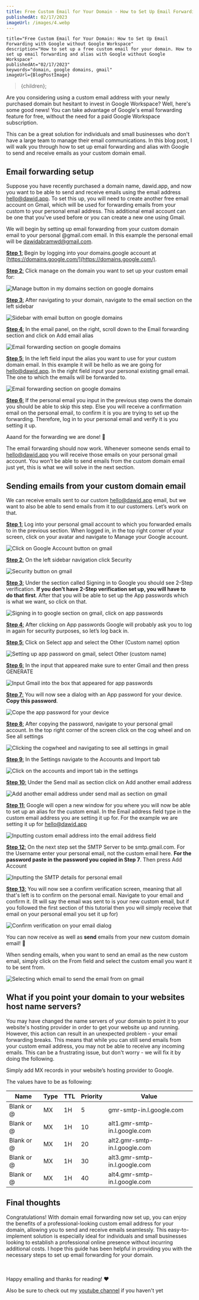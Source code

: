 ```yaml
---
title: Free Custom Email for Your Domain - How to Set Up Email Forwarding with Google without Google Workspace
publishedAt: 02/17/2023
imageUrl: /images/4.webp
---
```



    title="Free Custom Email for Your Domain: How to Set Up Email Forwarding with Google without Google Workspace"
    description="How to set up a free custom email for your domain. How to set up email forwarding and alias with Google without Google Workspace"
    publishedAt="02/17/2023"
    keywords="domain, google domains, gmail"
    imageUrl={BlogPostImage}
>{children}</BlogPostLayout>;

Are you considering using a custom email address with your newly purchased domain but hesitant to invest in Google Workspace?
Well, here's some good news! You can take advantage of Google's email forwarding feature for free, without the need for a paid Google Workspace subscription.

This can be a great solution for individuals and small businesses who don't have a large team to manage their email communications.
In this blog post, I will walk you through how to set up email forwarding and alias with Google to send and receive emails as your custom domain email.

## Email forwarding setup

Suppose you have recently purchased a domain name, <span className="highlight">dawid.app</span>, and now you want to be able to send and receive emails using the email address <span className="highlight">hello@dawid.app</span>.
To set this up, you will need to create another free email account on Gmail, which will be used for forwarding emails from your custom to your personal email address.
This additional email account can be one that you've used before or you can create a new one using Gmail.

We will begin by setting up email forwarding from your custom domain email to your personal <span className="highlight">@gmail.com</span> email.
In this example the personal email will be <span className="highlight">dawidabramwd@gmail.com</span>.

<u>**Step 1**:</u> Begin by logging into your domains.google account at [https://domains.google.com/](https://domains.google.com/).

<u>**Step 2**:</u> Click <span className="highlight">manage</span> on the domain you want to set up your custom email for:

<img src="/blog/google-domain/1.png" alt="Manage button in my domains section on google domains" />

<u>**Step 3**:</u> After navigating to your domain, navigate to the <span className="highlight">email</span> section on the left sidebar

<img src="/blog/google-domain/2.png" alt="Sidebar with email button on google domains" />

<u>**Step 4**:</u> In the email panel, on the right, scroll down to the <span className="highlight">Email forwarding</span> section and click on <span className="highlight">Add email alias</span>

<img src="/blog/google-domain/3.png" alt="Email forwarding section on google domains" />

<u>**Step 5**:</u> In the left field input the alias you want to use for your custom domain email. In this example it will be <span className="highlight">hello</span> as we are going for <span className="highlight">hello@dawid.app</span>.
In the right field input your personal existing gmail email. The one to which the emails will be forwarded to.

<img src="/blog/google-domain/4.png" alt="Email forwarding section on google domains" />

<u>**Step 6**:</u> If the personal email you input in the previous step owns the domain you should be able to skip this step.
Else you will receive a confirmation email on the personal email, to confirm it is you are trying to set up the forwarding.
Therefore, log in to your personal email and verify it is you setting it up.

Aaand for the forwarding we are done! 🎉

The email forwarding should now work. Whenever someone sends email to <span className="highlight">hello@dawid.app</span> you will receive those emails on your personal gmail account.
You won’t be able to send emails from the custom domain email just yet, this is what we will solve in the next section.

## Sending emails from your custom domain email

We can receive emails sent to our custom <span className="highlight">hello@dawid.app</span> email, but we want to also be able to send emails from it to our customers.
Let’s work on that.

<u>**Step 1**:</u> Log into your personal gmail account to which you forwarded emails to in the previous section.
When logged in, in the top right corner of your screen, click on your avatar and navigate to <span className="highlight">Manage your Google account</span>.

<img src="/blog/google-domain/5.png" alt="Click on Google Account button on gmail" />

<u>**Step 2**:</u> On the left sidebar navigation click <span className="highlight">Security</span>

<img src="/blog/google-domain/6.png" alt="Security button on gmail" />

<u>**Step 3**:</u> Under the section called <span className="highlight">Signing in to Google</span> you should see <span className="highlight">2-Step verification</span>.
**If you don’t have 2-Step verification set up, you will have to do that first**.
After that you will be able to set up the <span className="highlight">App passwords</span> which is what we want, so click on that.

<img src="/blog/google-domain/7.png" alt="Signing in to google section on gmail, click on app passwords" />

<u>**Step 4**:</u> After clicking on <span className="highlight">App passwords</span> Google will probably ask you to log in again for security purposes, so let’s log back in.

<u>**Step 5**:</u> Click on <span className="highlight">Select app</span> and select the <span className="highlight">Other (Custom name)</span> option

<img src="/blog/google-domain/8.png" alt="Setting up app password on gmail, select Other (custom name)" />

<u>**Step 6**:</u> In the input that appeared make sure to enter <span className="highlight">Gmail</span> and then press <span className="highlight">GENERATE</span>

<img src="/blog/google-domain/9.png" alt="Input Gmail into the box that appeared for app passwords" />

<u>**Step 7**:</u> You will now see a dialog with an <span className="highlight">App password</span> for your device. **Copy this password**.

<img src="/blog/google-domain/10.png" alt="Cope the app password for your device" />

<u>**Step 8**:</u> After copying the password, navigate to your personal gmail account. In the top right corner of the screen click on the cog wheel and on <span className="highlight">See all settings</span>

<img src="/blog/google-domain/11.png" alt="Clicking the cogwheel and navigating to see all settings in gmail" />

<u>**Step 9**:</u> In the <span className="highlight">Settings</span> navigate to the <span className="highlight">Accounts and Import</span> tab

<img src="/blog/google-domain/12.png" alt="Click on the accounts and import tab in the settings" />

<u>**Step 10**:</u> Under the <span className="highlight">Send mail as</span> section click on <span className="highlight">Add another email address</span>

<img src="/blog/google-domain/13.png" alt="Add another email address under send mail as section on gmail" />

<u>**Step 11**:</u> Google will open a new window for you where you will now be able to set up an alias for the custom email.
In the <span className="highlight">Email address</span> field type in the custom email address you are setting it up for.
For the example we are setting it up for <span className="highlight">hello@dawid.app</span>

<img src="/blog/google-domain/14.png" alt="Inputting custom email address into the email address field" />

<u>**Step 12**:</u> On the next step set the <span className="highlight">SMTP Server</span> to be <span className="highlight">smtp.gmail.com</span>.
For the Username enter your personal email, not the custom email here.
**For the password paste in the password you copied in Step 7**. Then press <span className="highlight">Add Account</span>

<img src="/blog/google-domain/15.png" alt="Inputting the SMTP details for personal email" />

<u>**Step 13**:</u> You will now see a confirm verification screen, meaning that all that's left is to confirm on the personal email.
Navigate to your email and confirm it. (It will say the email was sent to is your new custom email,
but if you followed the first section of this tutorial then you will simply receive that email on your personal email you set it up for)

<img src="/blog/google-domain/16.png" alt="Confirm verification on your email dialog" />

You can now receive as well as **send** emails from your new custom domain email! 🎉

When sending emails, when you want to send an email as the new custom email, simply click on the <span className="highlight">From</span> field and select the custom email you want it to be sent from.

<img src="/blog/google-domain/17.png" alt="Selecting which email to send the email from on gmail" />

## What if you point your domain to your websites host name servers?

You may have changed the name servers of your domain to point it to your website's hosting provider in order to get your website up and running.
However, this action can result in an unexpected problem - your email forwarding breaks.
This means that while you can still send emails from your custom email address, you may not be able to receive any incoming emails.
This can be a frustrating issue, but don't worry - we will fix it by doing the following.

Simply add MX records in your website’s hosting provider to Google.

The values have to be as following:

<table>
    <thead>
        <tr>
            <th className={globalStyles.hideMobileTable}>Name</th>
            <th className={globalStyles.hideMobileTable}>Type</th>
            <th className={globalStyles.hideMobileTable}>TTL</th>
            <th>Priority</th>
            <th>Value</th>
        </tr>
    </thead>
    <tbody>
        <tr>
            <td className={globalStyles.hideMobileTable}>Blank or @</td>
            <td className={globalStyles.hideMobileTable}>MX</td>
            <td className={globalStyles.hideMobileTable}>1H</td>
            <td>5</td>
            <td>gmr-smtp-in.l.google.com</td>
        </tr>
        <tr>
            <td className={globalStyles.hideMobileTable}>Blank or @</td>
            <td className={globalStyles.hideMobileTable}>MX</td>
            <td className={globalStyles.hideMobileTable}>1H</td>
            <td>10</td>
            <td>alt1.gmr-smtp-in.l.google.com</td>
        </tr>
        <tr>
            <td className={globalStyles.hideMobileTable}>Blank or @</td>
            <td className={globalStyles.hideMobileTable}>MX</td>
            <td className={globalStyles.hideMobileTable}>1H</td>
            <td>20</td>
            <td>alt2.gmr-smtp-in.l.google.com</td>
        </tr>
        <tr>
            <td className={globalStyles.hideMobileTable}>Blank or @</td>
            <td className={globalStyles.hideMobileTable}>MX</td>
            <td className={globalStyles.hideMobileTable}>1H</td>
            <td>30</td>
            <td>alt3.gmr-smtp-in.l.google.com</td>
        </tr>
        <tr>
            <td className={globalStyles.hideMobileTable}>Blank or @</td>
            <td className={globalStyles.hideMobileTable}>MX</td>
            <td className={globalStyles.hideMobileTable}>1H</td>
            <td>40</td>
            <td>alt4.gmr-smtp-in.l.google.com</td>
        </tr>
    </tbody>
</table>

## Final thoughts

Congratulations! With domain email forwarding now set up, you can enjoy the benefits of a professional-looking custom email address for your domain,
allowing you to send and receive emails seamlessly. This easy-to-implement solution is especially ideal for individuals and small businesses looking
to establish a professional online presence without incurring additional costs.
I hope this guide has been helpful in providing you with the necessary steps to set up email forwarding for your domain.

<br/><br/>
Happy emailing and thanks for reading! ❤️

Also be sure to check out my [youtube channel](https://youtube.com/@webdevbydawid) if you haven't yet
